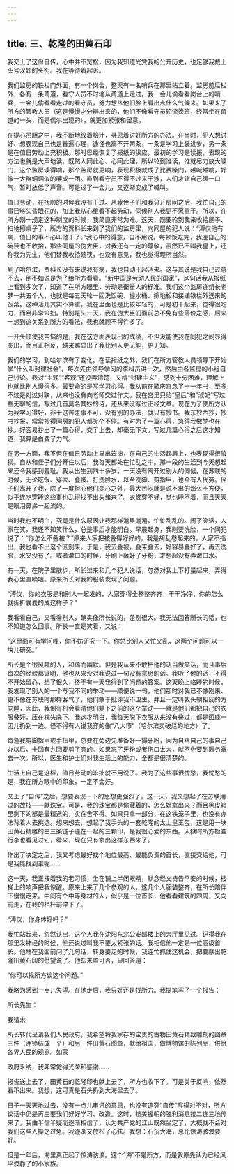 ```yaml
---
---
---
```

title: 三、乾隆的田黄石印
---




我交上了这份自传，心中并不宽松，因为我知道光凭我的公开历史，也足够我戴上头号汉奸的头衔。我在等待着起诉。

我们监房的铁栏门外面，有一个岗台，整天有一名哨兵在那里站立着。监房前后栏外，各有一条甬道，看守人员不时地从甬道上走过。我一会儿偷看看岗台上的哨兵，一会儿偷看看走过的看守员，努力想从他们脸上看出点什么气候来。如果来了所方的管教人员（这是慢慢才分辨出来的，他们不像看守员轮流换班，经常坐在甬道的一头，而是偶尔出现的），就更加紧张和留意。

在提心吊胆之中，我不断地绞着脑汁，寻思着讨好所方的办法。在当时，犯人想讨好、想表现自己也是普遍心理，途径也离不开两条，一条是学习上装进步，另一条是在值日劳动上充积极。那时已经恢复了报纸的供应，最初的学习是读报，表现的方法也就是大声地读。既然人同此心、心同此理，所以轮到谁读，谁就尽力放大嗓门，这个监房读得响，那个监房就更响，表现积极就成了比赛嗓门，越喊越响，好像一大群蝈蝈似的嚷成一团。直到看守员不得不过来干涉，人们才让自己缓一口气，暂时放低了声音。可是过了一会儿，又逐渐变成了喊叫。

值日劳动，在抚顺的时候我没有干过。从我侄子们和我分开房间之后，我忙自己的事已够头昏眼花的，加上我从心里看不起劳动，伺候别人我更不愿意干。所以，在所方刚一规定这种制度的时候，我简直非常为难。这天，刚要轮到我来收拾屋子、扫地擦桌子了，所方的贾科长来到了我们的监房里，向同屋的犯人说：“溥仪他有病，值日的事不必叫他干了。”我心中的得意，自不用说。每顿饭吃完，我连自己的碗筷也不收拾，那些同屋的伪大臣，对我还有一定的尊敬，虽然已不叫我皇上，还称我为先生，他们替我收拾碗筷，也没有意见，我也觉得理所当然。

到了哈尔滨，贾科长没有来说我有病，我也自动干起活来。这与其说是我自己过意不去，倒不如说是为了给所方看看。“新中国是劳动人民的国家”，这句话我从报纸上看到多次了，知道了在所方眼里，劳动是衡量人的标准。我们这个监房连组长老梦一共五个人，也就是每五天轮一回洗饭碗、提水桶、擦地板和接递铁栏外送来的饭菜。这种活儿其实不算重，我在里面也是比较年轻的，可是初干起来，觉得很吃力，而且非常笨拙。特别是头一天，我在伪大臣们面前总不免有些落价之感，后来一想到这关系到所方的看法，我也就顾不得许多了。

一开头顶使我苦恼的是，我在这方面表现出的成绩，不但没能使我在同犯之间显得突出，而且正相反，越来越显出了我比别人更无能，更无知。

我们的学习，到哈尔滨有了变化。在读报纸之外，我们在所方管教人员领导下开始学“什么叫封建社会”。每次先由领导学习的李科员讲一次，然后由各监房的小组自己讨论。我对“主观”“客观”还没弄清楚，又啃“封建主义”，感到十分困难，理解上也就比别人慢得多。最要命的是写学习心得。我从前在毓庆宫念了十一年书，至多不过是对过对联，从来也没有向老师交过作文。我在宫里只给“皇后”和“淑妃”写过些无聊的信，写过几首莫名其妙的诗，还从来没写过正经文章。现在为了使所方认为我学习得好，非干这苦差事不可，没有别的办法，就只有抄书。我东抄西抄，抄书抄报，常常抄得同房的犯人都笑个不停。有时为了一篇心得，急得我做梦也在抄。好容易抄出了一篇心得，交了上去，却毫无下文。写过几篇心得之后这才知道，我算是白费了力气。

在另一方面，我不但在值日劳动上显出笨拙，在自己的生活起居上，也表现得很狼狈。自从和侄子们分开住以后，我每天都处在忙乱之中。那一段的生活到今天想起来还令我感到羞耻。我从出生到四十多岁，一天没有离开过别人的伺候。在苏联的时候，无论吃饭、穿衣、叠被、打洗脸水，以至洗脚、剪指甲，也全有人代劳。侄子们离开了我，除了一度担心他们变心之外，最大苦闷就是说不出的那么不方便，似乎连吃穿睡这些事也乱得找不出头绪来了。衣裳穿不好，觉也睡不着，而且天天是眼泪鼻涕一起流的。

当时我也不明白，究竟是什么原因让我那样邋里邋遢，忙忙乱乱的。闹了笑话，人家在笑，我还不知笑什么，总是事后才能明白。早晨起身，我刚要洗脸，一个同犯说了：“你怎么不叠被？”原来人家把被叠得好好的，我是胡乱卷起来的，人家不指出，我也看不出这个区别来。于是，我去叠被，叠来叠去，好容易叠好了，再去洗脸，水又没有了。或者漱口的时候，牙刷上蘸好了牙粉，才想起没有弄漱口水。

有一天，在院子里散步，所长过来和几个犯人说话，忽然对我上下打量起来，弄得我心里直嘀咕。原来所长对我的服装发现了问题。

“溥仪，你的衣服是和别人一起发的，人家穿得全整整齐齐，干干净净，你的怎么就折折囊囊的成这样子？”

我看看自己，又看看别人，确实像所长说的，差别很大。我无法回答所长的话，也不知道怎么回事。所长一直是笑着，又说：

“这里面可有学问哩，你不妨研究一下。你总比别人又忙又乱，这两个问题可以一块儿研究。”

所长是个很风趣的人，和蔼而幽默。但是我从来不敢把他的话当做笑话，而且事后每次的经验都证明，他也从来没对我说过一句没有意思的话。我听了他的话，不得不开始留心，想了很久，终于有一天我得到了问题的答案。这天晚上临睡的时候，我发现了别人的一个与我不同的举动——顺便说一句，他们那时对我已不像刚来、更不像在苏联时那样客气了，他们敢于批评我不卫生，并且一定叫我头朝相反的方向睡，因此，我倒有机会看清他们躺下之前的这个举动——就是他们都把自己的衣服叠好，压在枕头底下。我这才明白，我每天脱下衣服从来没有叠过，都是团成一团儿扔到一边。怪不得有人说我穿的像“八大市”（哈尔滨卖破烂的地方）了。

每逢我剪脚指甲或手指甲，总要在旁边先准备好一撮牙粉，因为自从自己的事自己办以后，十回有九回要剪了肉的。如果忘了牙粉或者伤口太大，就不免要到医务室去一次。所以，医生和护士们对我生活上的能力，全都是很清楚的。

生活上自己是这样，值日劳动的笨拙就不用说了。我为了这些事很忧愁，我忧愁的是，我在所方眼中的印象，一定不会好。

交上了“自传”之后，想要表现一下的思想更强烈了。这一天，我又想起了在苏联用过的故技——献珠宝。可是，我的珠宝都是偷藏着的，怎么好拿出来？而且黑皮箱里剩下的都是最精选的，实在舍不得。如果只拿一部分，在这铁笼子里，也没有办法背着人去挑选。想来想去，想起了我手头的一套乾隆的太上皇玉玺，这是用一块田黄石精雕的由三条链子连在一起的三颗印，是我很心爱的东西。入狱时所方检查行李也看见过它，看来，现在只有拿出这样东西来了。

作出了决定之后，我又考虑最好找个地位最高、最能负责的首长，直接交给他，可是我能找到谁呢……

这一天，我正按着我的老习惯，坐在铺上半闭眼睛，默念经文祷告平安的时候，楼梯上的响声把我惊醒。原来上来了几个参观的人。这几个人服装整齐，在所长陪伴下慢慢走来。中间有个中等身材的人，似乎是一位首长，他看看建筑的四周，又向前走，在我的栏杆前停下了。

“溥仪，你身体好吗？”

我忙站起来，忽然认出，这个人我在沈阳东北公安部楼上的大厅里见过。记得我在那里发神经的时候，他还说过叫我不要太紧张的话。我相信他一定是一位高级首长。他站在我面前问了几句话，转身要走的时候，我连忙抓住这机会，把要献出乾隆田黄石印的愿望说了。他却未置可否，只回答道：

“你可以找所方谈这个问题。”

我略为感到一点儿失望。在他走后，我只好还是找所方。我提笔写了一个报告：

所长先生：

我请求

所长转代呈请我们人民政府，我希望将我家存的宝贵的古物田黄石精致雕刻的图章三件（连锁结成一个）和另一件田黄石图章，献给祖国，做博物馆的陈列品，供给各界人民的观览。如蒙

政府釆纳，我非常觉得光荣和感谢……

报告送上去了，田黄石的乾隆印也献上去了，所方也收下了。可是关于反响，依然看不出来。我想，这可真是石头扔到大海里去了。

日子一天天地过去，没有一点儿审讯的意思，也没有追究“自传”写得对不对，所方谈话中仍是再三要我们好好学习、改造。这时，抗美援朝的胜利消息接二连三地传来了，我由半信半疑而逐渐相信了，认为共产党的江山既然坐定了，大概就不会对我们这些人操之过急。我逐渐又放松了心弦。我想：石沉大海，总比惊涛骇浪要好。

但是一年后，海里真正起了惊涛骇浪。这个“海”不是所方，而是我原先认为已经风平浪静了的小家族。